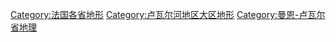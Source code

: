 [[Category:法国各省地形|Category:法国各省地形]]
[[Category:卢瓦尔河地区大区地形|Category:卢瓦尔河地区大区地形]]
[[Category:曼恩-卢瓦尔省地理|Category:曼恩-卢瓦尔省地理]]